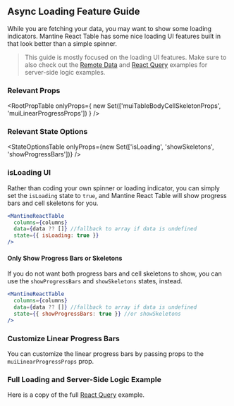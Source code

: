 
<Head>
  <title>Async Loading Feature Guide - Mantine React Table Docs</title>
  <meta
    name="description"
    content="How to show loading indicators, skeletons, and progress bars in Mantine React Table"
  />
</Head>

## Async Loading Feature Guide

While you are fetching your data, you may want to show some loading indicators. Mantine React Table has some nice loading UI features built in that look better than a simple spinner.

> This guide is mostly focused on the loading UI features. Make sure to also check out the [Remote Data](/docs/examples/remote) and [React Query](/docs/examples/react-query) examples for server-side logic examples.

### Relevant Props

<RootPropTable
  onlyProps={
    new Set(['muiTableBodyCellSkeletonProps', 'muiLinearProgressProps'])
  }
/>

### Relevant State Options

<StateOptionsTable
  onlyProps={new Set(['isLoading', 'showSkeletons', 'showProgressBars'])}
/>

### isLoading UI

Rather than coding your own spinner or loading indicator, you can simply set the `isLoading` state to `true`, and Mantine React Table will show progress bars and cell skeletons for you.

```jsx
<MantineReactTable
  columns={columns}
  data={data ?? []} //fallback to array if data is undefined
  state={{ isLoading: true }}
/>
```

<LoadingExample />

#### Only Show Progress Bars or Skeletons

If you do not want both progress bars and cell skeletons to show, you can use the `showProgressBars` and `showSkeletons` states, instead.

```jsx
<MantineReactTable
  columns={columns}
  data={data ?? []} //fallback to array if data is undefined
  state={{ showProgressBars: true }} //or showSkeletons
/>
```

### Customize Linear Progress Bars

You can customize the linear progress bars by passing props to the `muiLinearProgressProps` prop.

<LinearProgressExample />

### Full Loading and Server-Side Logic Example

Here is a copy of the full [React Query](/docs/examples/react-query) example.

<ReactQueryExample />
